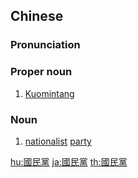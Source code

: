 ==Chinese==
{{zh-forms|s=国民党|type=21}}

===Pronunciation===
{{zh-pron
|m=Guómíndǎng
|m-s=gue2min2dang3
|c=gwok3 man4 dong2
|mn=kok-bîn-tóng
|cat=pn,n
}}

===Proper noun===
{{zh-proper noun}}

# [[Kuomintang]]

===Noun===
{{zh-noun}}

# [[nationalist]] [[party]]

{{zh-cat|Elementary}}

[[hu:國民黨]]
[[ja:國民黨]]
[[th:國民黨]]
